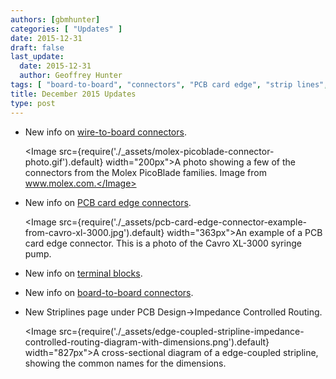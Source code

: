 ```yaml
---
authors: [gbmhunter]
categories: [ "Updates" ]
date: 2015-12-31
draft: false
last_update:
  date: 2015-12-31
  author: Geoffrey Hunter
tags: [ "board-to-board", "connectors", "PCB card edge", "strip lines", "terminal blocks", "wire-to-board" ] 
title: December 2015 Updates
type: post
---
```


* New info on [wire-to-board connectors](/electronics/components/connectors/#wire-to-board-wtb-connectors).

    <Image src={require('./_assets/molex-picoblade-connector-photo.gif').default} width="200px">A photo showing a few of the connectors from the Molex PicoBlade families. Image from www.molex.com.</Image>  

* New info on [PCB card edge connectors](/electronics/components/connectors/#pcb-card-edge-connectors).

    <Image src={require('./_assets/pcb-card-edge-connector-example-from-cavro-xl-3000.jpg').default} width="363px">An example of a PCB card edge connector. This is a photo of the Cavro XL-3000 syringe pump.</Image>

* New info on [terminal blocks](/electronics/components/connectors/#terminal-blocks).

* New info on [board-to-board connectors](/electronics/components/connectors/#board-to-board-connectors).

* New Striplines page under PCB Design->Impedance Controlled Routing.

    <Image src={require('./_assets/edge-coupled-stripline-impedance-controlled-routing-diagram-with-dimensions.png').default} width="827px">A cross-sectional diagram of a edge-coupled stripline, showing the common names for the dimensions.</Image>
